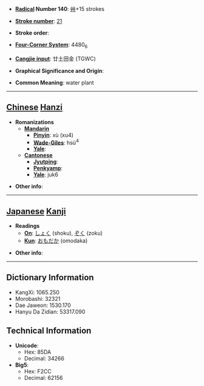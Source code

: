* '''[[Wiktionary:Chinese radical index| Radical]] Number 140''': [[Wiktionary:Chinese radical index 艸|艸]]+15 strokes

* '''[[Wiktionary:Chinese total strokes index|Stroke number]]''': [[Wiktionary:Chinese total strokes index 21|21]]

* '''Stroke order''': 

* '''[[Wiktionary:Chinese four corner index|Four-Corner System]]''': 4480<sub>6</sub>

* '''[[Wiktionary:Chinese Cangjie index|Cangjie input]]''': 廿土田金 (TGWC)

* '''Graphical Significance and Origin''': 

* '''Common Meaning''': water plant

----

== [[Chinese]] [[Hanzi]] ==

* '''Romanizations'''
** '''[[Mandarin]]'''
*** '''[[Pinyin]]''': xù (xu4)
*** '''[[Wade-Giles]]''': hsü<sup>4</sup>
*** '''[[Yale]]''': 
** '''[[Cantonese]]'''
*** '''[[Jyutping]]''':
*** '''[[Penkyamp]]''': 
*** '''[[Yale]]''': juk6

* '''Other info''': 

----

== [[Japanese]] [[Kanji]] ==

* '''Readings'''
** '''[[On]]''': [[しょく]] (shoku), [[ぞく]] (zoku)
** '''[[Kun]]''': [[おもだか]] (omodaka)

* '''Other info''':  

----

== Dictionary Information ==

* KangXi: 1065.250
* Morobashi: 32321
* Dae Jaweon: 1530.170
* Hanyu Da Zidian: 53317.090

== Technical Information ==

* '''Unicode''':
** Hex: 85DA
** Decimal: 34266
* '''Big5''':
** Hex: F2CC
** Decimal: 62156